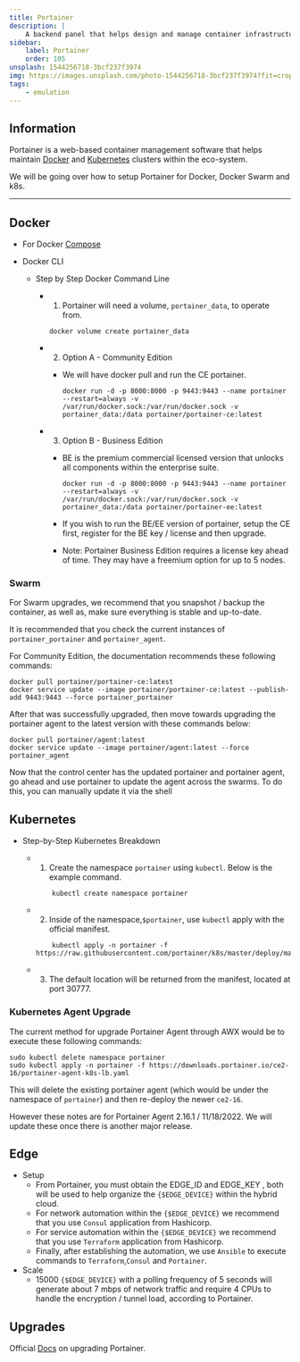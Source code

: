 ```yaml
---
title: Portainer
description: |
    A backend panel that helps design and manage container infrastructure within Docker and Kubernetes.
sidebar:
    label: Portainer
    order: 105
unsplash: 1544256718-3bcf237f3974
img: https://images.unsplash.com/photo-1544256718-3bcf237f3974?fit=crop&w=1400&h=700&q=75
tags:
    - emulation
---
```


## Information

Portainer is a web-based container management software that helps maintain [Docker](https://kbve.com/application/docker/) and [Kubernetes](https://kbve.com/application/kubernetes/) clusters within the eco-system.

We will be going over how to setup Portainer for Docker, Docker Swarm and k8s.

---

## Docker

-   For Docker [Compose](https://kbve.com/application/portainer#compose)

-   Docker CLI

    -   Step by Step Docker Command Line

        -   1. Portainer will need a volume, `portainer_data`, to operate from.

            ```shell
            docker volume create portainer_data
            ```

        -   2. Option A - Community Edition

            -   We will have docker pull and run the CE portainer.

                ```shell
                docker run -d -p 8000:8000 -p 9443:9443 --name portainer --restart=always -v /var/run/docker.sock:/var/run/docker.sock -v portainer_data:/data portainer/portainer-ce:latest
                ```

        -   3. Option B - Business Edition

            -   BE is the premium commercial licensed version that unlocks all components within the enterprise suite.

                ```shell
                docker run -d -p 8000:8000 -p 9443:9443 --name portainer --restart=always -v /var/run/docker.sock:/var/run/docker.sock -v portainer_data:/data portainer/portainer-ee:latest
                ```

            -   If you wish to run the BE/EE version of portainer, setup the CE first, register for the BE key / license and then upgrade.
            -   Note: Portainer Business Edition requires a license key ahead of time. They may have a freemium option for up to 5 nodes.

### Swarm

For Swarm upgrades, we recommend that you snapshot / backup the container, as well as, make sure everything is stable and up-to-date.

It is recommended that you check the current instances of `portainer_portainer` and `portainer_agent`.

For Community Edition, the documentation recommends these following commands:

```shell
docker pull portainer/portainer-ce:latest
docker service update --image portainer/portainer-ce:latest --publish-add 9443:9443 --force portainer_portainer
```

After that was successfully upgraded, then move towards upgrading the portainer agent to the latest version with these commands below:

```shell
docker pull portainer/agent:latest
docker service update --image portainer/agent:latest --force portainer_agent
```

Now that the control center has the updated portainer and portainer agent, go ahead and use portainer to update the agent across the swarms.
To do this, you can manually update it via the shell

## Kubernetes

-   Step-by-Step Kubernetes Breakdown

    -   1. Create the namespace `portainer` using `kubectl`. Below is the example command.

        ```shell
            kubectl create namespace portainer
        ```

    -   2. Inside of the namespace,`$portainer`, use `kubectl` apply with the official manifest.

        ```shell
            kubectl apply -n portainer -f https://raw.githubusercontent.com/portainer/k8s/master/deploy/manifests/portainer/portainer.yaml
        ```

    -   3. The default location will be returned from the manifest, located at port 30777.

    
### Kubernetes Agent Upgrade

The current method for upgrade Portainer Agent through AWX would be to execute these following commands:

```shell
sudo kubectl delete namespace portainer
sudo kubectl apply -n portainer -f https://downloads.portainer.io/ce2-16/portainer-agent-k8s-lb.yaml
```

This will delete the existing portainer agent (which would be under the namespace of `portainer`) and then re-deploy the newer `ce2-16`.

However these notes are for Portainer Agent 2.16.1 / 11/18/2022. We will update these once there is another major release.

## Edge

-   Setup
    -   From Portainer, you must obtain the EDGE_ID and EDGE_KEY , both will be used to help organize the `{$EDGE_DEVICE}` within the hybrid cloud.
    -   For network automation within the `{$EDGE_DEVICE}` we recommend that you use `Consul` application from Hashicorp.
    -   For service automation within the `{$EDGE_DEVICE}` we recommend that you use `Terraform` application from Hashicorp.
    -   Finally, after establishing the automation, we use `Ansible` to execute commands to `Terraform`,`Consul` and `Portainer`.
-   Scale
    -   15000 `{$EDGE_DEVICE}` with a polling frequency of 5 seconds will generate about 7 mbps of network traffic and require 4 CPUs to handle the encryption / tunnel load, according to Portainer.

## Upgrades

Official [Docs](https://docs.portainer.io/start/upgrade/) on upgrading Portainer.
